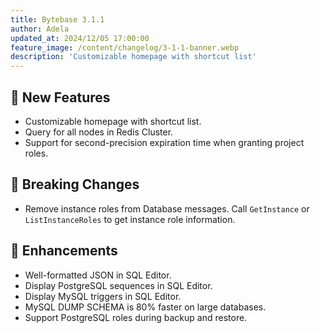 ```yaml
---
title: Bytebase 3.1.1
author: Adela
updated_at: 2024/12/05 17:00:00
feature_image: /content/changelog/3-1-1-banner.webp
description: 'Customizable homepage with shortcut list'
---
```


## 🚀 New Features

- Customizable homepage with shortcut list.
- Query for all nodes in Redis Cluster.
- Support for second-precision expiration time when granting project roles.

## 🔔 Breaking Changes

- Remove instance roles from Database messages. Call `GetInstance` or `ListInstanceRoles` to get instance role information.

## 🎄 Enhancements

- Well-formatted JSON in SQL Editor.
- Display PostgreSQL sequences in SQL Editor.
- Display MySQL triggers in SQL Editor.
- MySQL DUMP SCHEMA is 80% faster on large databases.
- Support PostgreSQL roles during backup and restore.

<IncludeBlock url="/docs/get-started/install/install-upgrade"></IncludeBlock>
